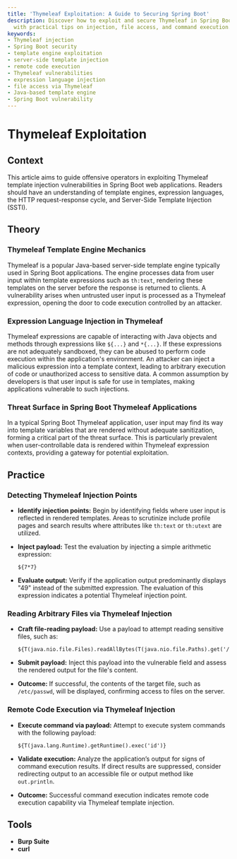 ```yaml
---
title: 'Thymeleaf Exploitation: A Guide to Securing Spring Boot'
description: Discover how to exploit and secure Thymeleaf in Spring Boot applications
  with practical tips on injection, file access, and command execution.
keywords:
- Thymeleaf injection
- Spring Boot security
- template engine exploitation
- server-side template injection
- remote code execution
- Thymeleaf vulnerabilities
- expression language injection
- file access via Thymeleaf
- Java-based template engine
- Spring Boot vulnerability
---
```


# Thymeleaf Exploitation

## Context

This article aims to guide offensive operators in exploiting Thymeleaf template injection vulnerabilities in Spring Boot web applications. Readers should have an understanding of template engines, expression languages, the HTTP request-response cycle, and Server-Side Template Injection (SSTI).

## Theory

### Thymeleaf Template Engine Mechanics

Thymeleaf is a popular Java-based server-side template engine typically used in Spring Boot applications. The engine processes data from user input within template expressions such as `th:text`, rendering these templates on the server before the response is returned to clients. A vulnerability arises when untrusted user input is processed as a Thymeleaf expression, opening the door to code execution controlled by an attacker.

### Expression Language Injection in Thymeleaf

Thymeleaf expressions are capable of interacting with Java objects and methods through expressions like `${...}` and `*{...}`. If these expressions are not adequately sandboxed, they can be abused to perform code execution within the application's environment. An attacker can inject a malicious expression into a template context, leading to arbitrary execution of code or unauthorized access to sensitive data. A common assumption by developers is that user input is safe for use in templates, making applications vulnerable to such injections.

### Threat Surface in Spring Boot Thymeleaf Applications

In a typical Spring Boot Thymeleaf application, user input may find its way into template variables that are rendered without adequate sanitization, forming a critical part of the threat surface. This is particularly prevalent when user-controllable data is rendered within Thymeleaf expression contexts, providing a gateway for potential exploitation.

## Practice

### Detecting Thymeleaf Injection Points

- **Identify injection points:** Begin by identifying fields where user input is reflected in rendered templates. Areas to scrutinize include profile pages and search results where attributes like `th:text` or `th:utext` are utilized.
  
- **Inject payload:** Test the evaluation by injecting a simple arithmetic expression:
  
  ```plaintext
  ${7*7}
  ```

- **Evaluate output:** Verify if the application output predominantly displays "49" instead of the submitted expression. The evaluation of this expression indicates a potential Thymeleaf injection point.

### Reading Arbitrary Files via Thymeleaf Injection

- **Craft file-reading payload:** Use a payload to attempt reading sensitive files, such as:

  ```plaintext
  ${T(java.nio.file.Files).readAllBytes(T(java.nio.file.Paths).get('/etc/passwd'))}
  ```

- **Submit payload:** Inject this payload into the vulnerable field and assess the rendered output for the file's content.

- **Outcome:** If successful, the contents of the target file, such as `/etc/passwd`, will be displayed, confirming access to files on the server.

### Remote Code Execution via Thymeleaf Injection

- **Execute command via payload:** Attempt to execute system commands with the following payload:

  ```plaintext
  ${T(java.lang.Runtime).getRuntime().exec('id')}
  ```

- **Validate execution:** Analyze the application’s output for signs of command execution results. If direct results are suppressed, consider redirecting output to an accessible file or output method like `out.println`.

- **Outcome:** Successful command execution indicates remote code execution capability via Thymeleaf template injection.

## Tools

- **Burp Suite**
- **curl**